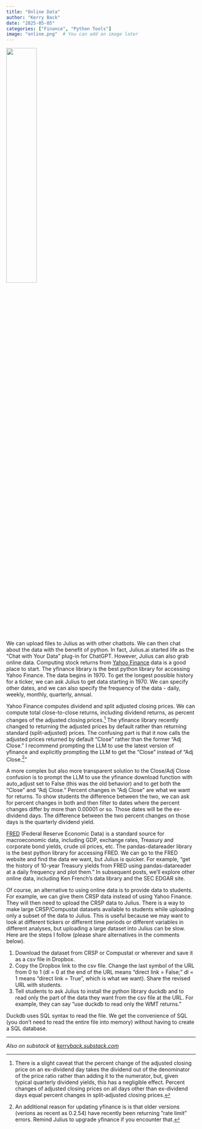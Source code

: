 ```yaml
---
title: "Online Data"
author: "Kerry Back"
date: "2025-05-05"
categories: ["Finance", "Python Tools"]
image: "online.png"  # You can add an image later
---
```


![](online.png){width=40% fig-align="center"}

We can upload files to Julius as with other chatbots.  We can then chat about the data with the benefit of python.  In fact, Julius.ai started life as the "Chat with Your Data" plug-in for ChatGPT.  However, Julius can also grab online data.  Computing stock returns from [Yahoo Finance](https://finance.yahoo.com/) data is a good place to start.  The yfinance library is the best python library for accessing Yahoo Finance.   The data begins in 1970.  To get the longest possible history for a ticker, we can ask Julius to get data starting in 1970.  We can specify other dates, and we can also specify the frequency of the data - daily, weekly, monthly, quarterly, annual.   

Yahoo Finance computes dividend and split adjusted closing prices.  We can compute total close-to-close returns, including dividend returns, as percent changes of the adjusted closing prices.^[There is a slight caveat that the percent change of the adjusted closing price on an ex-dividend day takes the dividend out of the denominator of the price ratio rather than adding it to the numerator, but, given typical quarterly dividend yields, this has a negligible effect.  Percent changes of adjusted closing prices on all days other than ex-dividend days equal percent changes in split-adjusted closing prices.]  The yfinance library recently changed to returning the adjusted prices by default rather than returning standard (split-adjusted) prices.  The confusing part is that it now calls the adjusted prices returned by default "Close" rather than the former "Adj Close."  I recommend prompting the LLM to use the latest version of yfinance and explicitly prompting the LLM to get the "Close" instead of "Adj Close.^[An additional reason for updating yfinance is is that older versions (verions as recent as 0.2.54) have recently been returning "rate limit" errors.  Remind Julius to upgrade yfinance if you encounter that.]"  

A more complex but also more transparent solution to the Close/Adj Close confusion is to prompt the LLM to use the yfinance download function with auto_adjust set to False (this was the old behavior) and to get both the "Close" and "Adj Close."  Percent changes in "Adj Close" are what we want for returns.  To show students the difference between the two, we can ask for percent changes in both and then filter to dates where the percent changes differ by more than 0.00001 or so.  Those dates will be the ex-dividend days.  The difference between the two percent changes on those days is the quarterly dividend yield.

[FRED](https://fred.stlouisfed.org/) (Federal Reserve Economic Data) is a standard source for macroeconomic data, including GDP, exchange rates, Treasury and corporate bond yields, crude oil prices, etc.  The pandas-datareader library is the best python library for accessing FRED.  We can go to the FRED website and find the data we want, but Julius is quicker.  For example, "get the history of 10-year Treasury yields from FRED using pandas-datareader at a daily frequency and plot them."  In subsequent posts, we'll explore other online data, including Ken French's data library and the SEC EDGAR site.

Of course, an alternative to using online data is to provide data to students.  For example, we can give them CRSP data instead of using Yahoo Finance.  They will then need to upload the CRSP data to Julius.  There is a way to make large CRSP/Compustat datasets available to students while uploading only a subset of the data to Julius.  This is useful because we may want to look at different tickers or different time periods or different variables in different analyses, but uploading a large dataset into Julius can be slow.  Here are the steps I follow (please share alternatives in the comments below).

1.  Download the dataset from CRSP or Compustat or wherever and save it as a csv file in Dropbox.
2.  Copy the Dropbox link to the csv file.  Change the last symbol of the URL from 0 to 1 (dl = 0 at the end of the URL means "direct link = False;" dl = 1 means "direct link = True", which is what we want).  Share the revised URL with students.
3.  Tell students to ask Julius to install the python library duckdb and to read only the part of the data they want from the csv file at the URL.  For example, they can say "use duckdb to read only the WMT returns."

Duckdb uses SQL syntax to read the file.  We get the convenience of SQL  (you don't need to read the entire file into memory) without having to create a SQL database.  

---

*Also on substack at [kerryback.substack.com](https://kerryback.substack.com)*